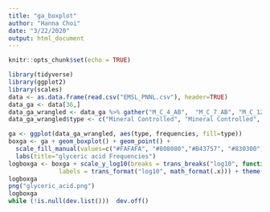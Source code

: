 ```yaml
---
title: "ga_boxplot"
author: "Hanna Choi"
date: "3/22/2020"
output: html_document
---
```


```r
knitr::opts_chunk$set(echo = TRUE)
```
```r
library(tidyverse)
library(ggplot2)
library(scales)
data <- as.data.frame(read.csv("EMSL_PNNL.csv"), header=TRUE)
data_ga <- data[36,]
data_ga_wrangled <- data_ga %>% gather("M_C_4_AB",	"M_C_7_AB",	"M_C_12_AB",	"M_C_14_AB",	"M_C_19_AB",	"M_C_30_AB",	"M_H_2_AB",	"M_H_2B",	"M_H_4_AB",	"M_H_11_AB",	"M_H_17_AB",	"M_H_26_AB",	"M_H_28_AB",	"M_H_30_AB",	"M_H_32_AB",	"M_H_34_AB",	"O_C_4_AB",	"O_C_12_AB",	"O_C_14_AB",	"O_C_19_AB",	"O_C_27_AB",	"O_C_34_AB",	"O_H_2_AB",	"O_H_4_AB",	"O_H_11_AB",	"O_H_17_AB",	"O_H_32_AB", key="type", value="frequencies")
data_ga_wrangled$type <- c("Mineral Controlled", "Mineral Controlled", "Mineral Controlled", "Mineral Controlled", "Mineral Controlled", "Mineral Controlled", "Mineral Heated", "Mineral Heated", "Mineral Heated", "Mineral Heated", "Mineral Heated", "Mineral Heated", "Mineral Heated", "Mineral Heated", "Mineral Heated", "Mineral Heated", "Organic Controlled", "Organic Controlled", "Organic Controlled", "Organic Controlled", "Organic Controlled", "Organic Controlled", "Organic Heated", "Organic Heated", "Organic Heated", "Organic Heated", "Organic Heated")
```
```r
ga <- ggplot(data_ga_wrangled, aes(type, frequencies, fill=type))
boxga <- ga + geom_boxplot() + geom_point() +
  scale_fill_manual(values=c("#FAFAFA", "#808080","#B43757", "#830300")) +
  labs(title="glyceric acid Frequencies")
logboxga <- boxga + scale_y_log10(breaks = trans_breaks("log10", function(x) 10^x),
              labels = trans_format("log10", math_format(.x))) + theme(legend.position = "none")
logboxga
png("glyceric_acid.png")
logboxga
while (!is.null(dev.list()))  dev.off()
```

